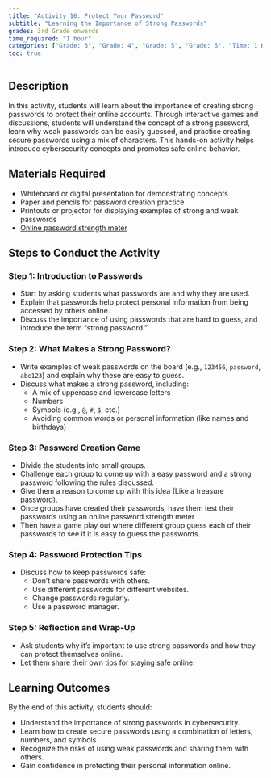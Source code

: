 ```yaml
---
title: "Activity 16: Protect Your Password"
subtitle: "Learning the Importance of Strong Passwords"  
grades: 3rd Grade onwards
time_required: "1 hour"
categories: ["Grade: 3", "Grade: 4", "Grade: 5", "Grade: 6", "Time: 1 Hour"]
toc: true
---
```


## Description

In this activity, students will learn about the importance of creating strong passwords to protect their online accounts. Through interactive games and discussions, students will understand the concept of a strong password, learn why weak passwords can be easily guessed, and practice creating secure passwords using a mix of characters. This hands-on activity helps introduce cybersecurity concepts and promotes safe online behavior.


## Materials Required

- Whiteboard or digital presentation for demonstrating concepts
- Paper and pencils for password creation practice
- Printouts or projector for displaying examples of strong and weak passwords
- [Online password strength meter](https://www.passwordmonster.com/)


## Steps to Conduct the Activity

### Step 1: Introduction to Passwords

- Start by asking students what passwords are and why they are used. 
- Explain that passwords help protect personal information from being accessed by others online.
- Discuss the importance of using passwords that are hard to guess, and introduce the term “strong password.”

### Step 2: What Makes a Strong Password?

- Write examples of weak passwords on the board (e.g., `123456`, `password`, `abc123`) and explain why these are easy to guess.
- Discuss what makes a strong password, including:
    - A mix of uppercase and lowercase letters
    - Numbers
    - Symbols (e.g., `@`, `#`, `$`, etc.)
    - Avoiding common words or personal information (like names and birthdays)

### Step 3: Password Creation Game

- Divide the students into small groups.
- Challenge each group to come up with a easy password and a strong password following the rules discussed.
- Give them a reason to come up with this idea (Like a treasure password).
- Once groups have created their passwords, have them test their passwords using an online password strength meter 
- Then have a game play out where different group guess each of their passwords to see if it is easy to guess the passwords.

### Step 4: Password Protection Tips

- Discuss how to keep passwords safe:
    - Don’t share passwords with others.
    - Use different passwords for different websites.
    - Change passwords regularly.
    - Use a password manager.

### Step 5: Reflection and Wrap-Up

- Ask students why it’s important to use strong passwords and how they can protect themselves online.
- Let them share their own tips for staying safe online.


## Learning Outcomes

By the end of this activity, students should:

- Understand the importance of strong passwords in cybersecurity.
- Learn how to create secure passwords using a combination of letters, numbers, and symbols.
- Recognize the risks of using weak passwords and sharing them with others.
- Gain confidence in protecting their personal information online.
